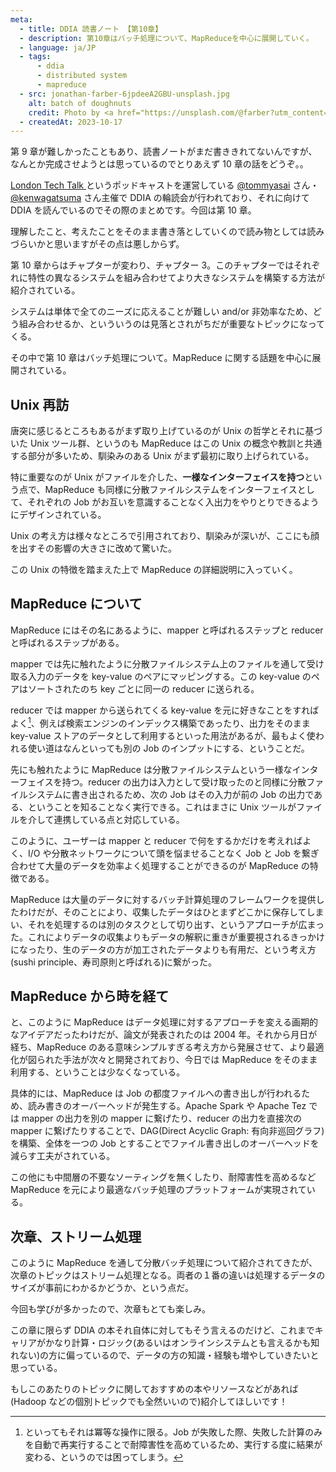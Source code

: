 ```yaml
---
meta:
  - title: DDIA 読書ノート 【第10章】
  - description: 第10章はバッチ処理について、MapReduceを中心に展開していく。
  - language: ja/JP
  - tags:
      - ddia
      - distributed system
      - mapreduce
  - src: jonathan-farber-6jpdeeA2GBU-unsplash.jpg
    alt: batch of doughnuts
    credit: Photo by <a href="https://unsplash.com/@farber?utm_content=creditCopyText&utm_medium=referral&utm_source=unsplash">Jonathan Farber</a> on <a href="https://unsplash.com/photos/6jpdeeA2GBU?utm_content=creditCopyText&utm_medium=referral&utm_source=unsplash">Unsplash</a>
  - createdAt: 2023-10-17
---
```


第 9 章が難しかったこともあり、読書ノートがまだ書ききれてないんですが、なんとか完成させようとは思っているのでとりあえず 10 章の話をどうぞ。。

<aside>
  <p>
    <a href="https://open.spotify.com/show/0J8LZwfrGB9BJLihy4Ldb1">
      London Tech Talk
    </a>
    というポッドキャストを運営している
    <a href="https://twitter.com/tommyasai">@tommyasai</a> さん・
    <a href="https://twitter.com/kenwagatsuma">@kenwagatsuma</a> さん主催で DDIA
    の輪読会が行われており、それに向けて DDIA を読んでいるのでその際のまとめです。今回は第
    10 章。
  </p>
  <p>
    理解したこと、考えたことをそのまま書き落としていくので読み物としては読みづらいかと思いますがその点は悪しからず。
  </p>
</aside>

第 10 章からはチャプターが変わり、チャプター 3。このチャプターではそれぞれに特性の異なるシステムを組み合わせてより大きなシステムを構築する方法が紹介されている。

システムは単体で全てのニーズに応えることが難しい and/or 非効率なため、どう組み合わせるか、といういうのは見落とされがちだが重要なトピックになってくる。

その中で第 10 章はバッチ処理について。MapReduce に関する話題を中心に展開されている。

## Unix 再訪

唐突に感じるところもあるがまず取り上げているのが Unix の哲学とそれに基づいた Unix ツール群、というのも MapReduce はこの Unix の概念や教訓と共通する部分が多いため、馴染みのある Unix がまず最初に取り上げられている。

特に重要なのが Unix がファイルを介した、**一様なインターフェイスを持つ**という点で、MapReduce も同様に分散ファイルシステムをインターフェイスとして、それぞれの Job がお互いを意識することなく入出力をやりとりできるようにデザインされている。

Unix の考え方は様々なところで引用されており、馴染みが深いが、ここにも顔を出すその影響の大きさに改めて驚いた。

この Unix の特徴を踏まえた上で MapReduce の詳細説明に入っていく。

## MapReduce について

MapReduce にはその名にあるように、mapper と呼ばれるステップと reducer と呼ばれるステップがある。

mapper では先に触れたように分散ファイルシステム上のファイルを通して受け取る入力のデータを key-value のペアにマッピングする。この key-value のペアはソートされたのち key ごとに同一の reducer に送られる。

reducer では mapper から送られてくる key-value を元に好きなことをすればよく[^1]、例えば検索エンジンのインデックス構築であったり、出力をそのまま key-value ストアのデータとして利用するといった用法があるが、最もよく使われる使い道はなんといっても別の Job のインプットにする、ということだ。

先にも触れたように MapReduce は分散ファイルシステムという一様なインターフェイスを持つ。reducer の出力は入力として受け取ったのと同様に分散ファイルシステムに書き出されるため、次の Job はその入力が前の Job の出力である、ということを知ることなく実行できる。これはまさに Unix ツールがファイルを介して連携している点と対応している。

[^1]: といってもそれは冪等な操作に限る。Job が失敗した際、失敗した計算のみを自動で再実行することで耐障害性を高めているため、実行する度に結果が変わる、というのでは困ってしまう。

このように、ユーザーは mapper と reducer で何をするかだけを考えればよく、I/O や分散ネットワークについて頭を悩ませることなく Job と Job を繋ぎ合わせて大量のデータを効率よく処理することができるのが MapReduce の特徴である。

MapReduce は大量のデータに対するバッチ計算処理のフレームワークを提供したわけだが、そのことにより、収集したデータはひとまずどこかに保存してしまい、それを処理するのは別のタスクとして切り出す、というアプローチが広まった。これによりデータの収集よりもデータの解釈に重きが重要視されるきっかけになったり、生のデータの方が加工されたデータよりも有用だ、という考え方(sushi principle、寿司原則と呼ばれる)に繋がった。

## MapReduce から時を経て

と、このように MapReduce はデータ処理に対するアプローチを変える画期的なアイデアだったわけだが、論文が発表されたのは 2004 年。それから月日が経ち、MapReduce のある意味シンプルすぎる考え方から発展させて、より最適化が図られた手法が次々と開発されており、今日では MapReduce をそのまま利用する、ということは少なくなっている。

具体的には、MapReduce は Job の都度ファイルへの書き出しが行われるため、読み書きのオーバーヘッドが発生する。Apache Spark や Apache Tez では mapper の出力を別の mapper に繋げたり、reducer の出力を直接次の mapper に繋げたりすることで、DAG(Direct Acyclic Graph: 有向非巡回グラフ)を構築、全体を一つの Job とすることでファイル書き出しのオーバーヘッドを減らす工夫がされている。

この他にも中間層の不要なソーティングを無くしたり、耐障害性を高めるなど MapReduce を元により最適なバッチ処理のプラットフォームが実現されている。

## 次章、ストリーム処理

このように MapReduce を通して分散バッチ処理について紹介されてきたが、次章のトピックはストリーム処理となる。両者の１番の違いは処理するデータのサイズが事前にわかるかどうか、という点だ。

今回も学びが多かったので、次章もとても楽しみ。

この章に限らず DDIA の本それ自体に対してもそう言えるのだけど、これまでキャリアがかなり計算・ロジック(あるいはオンラインシステムとも言えるかも知れない)の方に偏っているので、データの方の知識・経験も増やしていきたいと思っている。

もしこのあたりのトピックに関しておすすめの本やリソースなどがあれば(Hadoop などの個別トピックでも全然いいので)紹介してほしいです！
